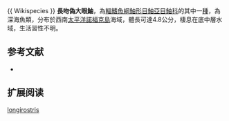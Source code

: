 {{Speciesbox
| name = 長吻偽大眼鮋
| image = 
| image_width = 250px
| status = NE
| status_system = IUCN3.1
| genus = Phenacoscorpius
| species = longirostris
| authority = Motomura & Last, 2009 
| synonyms = 
}}{{ Wikispecies }}
'''長吻偽大眼鮋'''，為[[輻鰭魚綱|輻鰭魚綱]][[鮋形目|鮋形目]][[鮋亞目|鮋亞目]][[鮋科|鮋科]]的其中一[[種|種]]，為深海魚類，分布於西南[[太平洋|太平洋]][[諾福克島|諾福克島]]海域，體長可達4.8公分，棲息在底中層水域，生活習性不明。
==参考文献==
*{{FishBase_species|genus=Phenacoscorpius|species=longirostris|year=2014|month=6}}

== 扩展阅读 ==
{{refbegin}}
{{wikispecies-inline|Phenacoscorpius longirostris|長吻偽大眼鮋}}
{{refend}}
{{Taxonbar|from=Q5603983}}

[[Category:偽大眼鮋屬|longirostris]]


{{鮋形目小作品}}